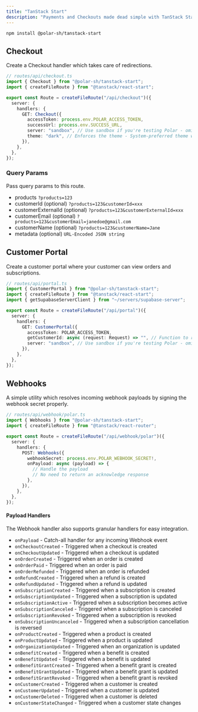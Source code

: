 ```yaml
---
title: "TanStack Start"
description: "Payments and Checkouts made dead simple with TanStack Start"
---
```


<CodeGroup>`npm install @polar-sh/tanstack-start`</CodeGroup>

## Checkout

Create a Checkout handler which takes care of redirections.

```typescript
// routes/api/checkout.ts
import { Checkout } from "@polar-sh/tanstack-start";
import { createFileRoute } from "@tanstack/react-start";

export const Route = createFileRoute("/api/checkout")({
  server: {
    handlers: {
      GET: Checkout({
        accessToken: process.env.POLAR_ACCESS_TOKEN,
        successUrl: process.env.SUCCESS_URL,
        server: "sandbox", // Use sandbox if you're testing Polar - omit the parameter or pass 'production' otherwise
        theme: "dark", // Enforces the theme - System-preferred theme will be set if left omitted
      }),
    },
  },
});
```

### Query Params

Pass query params to this route.

- products `?products=123`
- customerId (optional) `?products=123&customerId=xxx`
- customerExternalId (optional) `?products=123&customerExternalId=xxx`
- customerEmail (optional) `?products=123&customerEmail=janedoe@gmail.com`
- customerName (optional) `?products=123&customerName=Jane`
- metadata (optional) `URL-Encoded JSON string`

## Customer Portal

Create a customer portal where your customer can view orders and subscriptions.

```typescript
// routes/api/portal.ts
import { CustomerPortal } from "@polar-sh/tanstack-start";
import { createFileRoute } from "@tanstack/react-start";
import { getSupabaseServerClient } from "~/servers/supabase-server";

export const Route = createFileRoute("/api/portal")({
  server: {
    handlers: {
      GET: CustomerPortal({
        accessToken: POLAR_ACCESS_TOKEN,
        getCustomerId: async (request: Request) => "", // Function to resolve a Polar Customer ID
        server: "sandbox", // Use sandbox if you're testing Polar - omit the parameter or pass 'production' otherwise
      }),
    },
  },
});
```

## Webhooks

A simple utility which resolves incoming webhook payloads by signing the webhook secret properly.

```typescript
// routes/api/webhook/polar.ts
import { Webhooks } from "@polar-sh/tanstack-start";
import { createFileRoute } from "@tanstack/react-router";

export const Route = createFileRoute("/api/webhook/polar")({
  server: {
    handlers: {
      POST: Webhooks({
        webhookSecret: process.env.POLAR_WEBHOOK_SECRET!,
        onPayload: async (payload) => {
          // Handle the payload
          // No need to return an acknowledge response
        },
      }),
    },
  },
});

```

#### Payload Handlers

The Webhook handler also supports granular handlers for easy integration.

- `onPayload` - Catch-all handler for any incoming Webhook event
- `onCheckoutCreated` - Triggered when a checkout is created
- `onCheckoutUpdated` - Triggered when a checkout is updated
- `onOrderCreated` - Triggered when an order is created
- `onOrderPaid` - Triggered when an order is paid
- `onOrderRefunded` - Triggered when an order is refunded
- `onRefundCreated` - Triggered when a refund is created
- `onRefundUpdated` - Triggered when a refund is updated
- `onSubscriptionCreated` - Triggered when a subscription is created
- `onSubscriptionUpdated` - Triggered when a subscription is updated
- `onSubscriptionActive` - Triggered when a subscription becomes active
- `onSubscriptionCanceled` - Triggered when a subscription is canceled
- `onSubscriptionRevoked` - Triggered when a subscription is revoked
- `onSubscriptionUncanceled` - Triggered when a subscription cancellation is reversed
- `onProductCreated` - Triggered when a product is created
- `onProductUpdated` - Triggered when a product is updated
- `onOrganizationUpdated` - Triggered when an organization is updated
- `onBenefitCreated` - Triggered when a benefit is created
- `onBenefitUpdated` - Triggered when a benefit is updated
- `onBenefitGrantCreated` - Triggered when a benefit grant is created
- `onBenefitGrantUpdated` - Triggered when a benefit grant is updated
- `onBenefitGrantRevoked` - Triggered when a benefit grant is revoked
- `onCustomerCreated` - Triggered when a customer is created
- `onCustomerUpdated` - Triggered when a customer is updated
- `onCustomerDeleted` - Triggered when a customer is deleted
- `onCustomerStateChanged` - Triggered when a customer state changes
